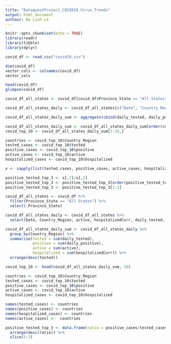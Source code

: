 ```yaml
---
title: "DataquestProject_COVID19_Virus_Trends"
output: html_document
authour: Ba Linh Le
---
```


```r
knitr::opts_chunk$set(echo = TRUE)
library(readr)
library(tibble)
library(dplyr)
```

```r
covid_df <- read.csv("covid19.csv")

dim(covid_df)
vector_cols <- colnames(covid_df)
vector_cols

head(covid_df)
glimpse(covid_df)
```

```r
covid_df_all_states <- covid_df[covid_df$Province_State == "All States", !(colnames(covid_df)) == "Province_State"]

covid_df_all_states_daily <- covid_df_all_states[c("Date", "Country_Region", "active", "hospitalizedCurr", "daily_tested", "daily_positive")]

covid_df_all_states_daily_sum <- aggregate(cbind(daily_tested, daily_positive, active, hospitalizedCurr) ~ Country_Region, data = covid_df_all_states_daily, sum, na.rm = TRUE)

covid_df_all_states_daily_sum <- covid_df_all_states_daily_sum[order(covid_df_all_states_daily_sum$tested, decreasing = TRUE),]
covid_top_10 <- covid_df_all_states_daily_sum[1:10,]

countries <- covid_top_10$Country_Region
tested_cases <- covid_top_10$tested
positive_cases <- covid_top_10$positive
active_cases <- covid_top_10$active
hospitalized_cases <- covid_top_10$hospitalized

x <- sapply(list(tested_cases, positive_cases, active_cases, hospitalized_cases), setNames, countries)

positive_tested_top_3 <- x[,2]/x[,1]
positive_tested_top_3 <- positive_tested_top_3[order(positive_tested_top_3, decreasing = TRUE)]
positive_tested_top_3 <- positive_tested_top_3[1:3]
```


```r
covid_df_all_states <- covid_df %>%
  filter(Province_State == "All States") %>% 
  select(-Province_State)

covid_df_all_states_daily <- covid_df_all_states %>% 
  select(Date, Country_Region, active, hospitalizedCurr, daily_tested, daily_positive)

covid_df_all_states_daily_sum <- covid_df_all_states_daily %>% 
  group_by(Country_Region) %>% 
  summarise(tested = sum(daily_tested),
            positive = sum(daily_positive),
            active = sum(active),
            hospitalized = sum(hospitalizedCurr)) %>% 
  arrange(desc(tested))

covid_top_10 <- head(covid_df_all_states_daily_sum, 10)

countries <- covid_top_10$Country_Region
tested_cases <- covid_top_10$tested
positive_cases <- covid_top_10$positive
active_cases <- covid_top_10$active
hospitalized_cases <- covid_top_10$hospitalized

names(tested_cases) <- countries
names(positive_cases) <- countries
names(hospitalized_cases) <- countries
names(active_cases) <-  countries

positive_tested_top_3 <- data.frame(ratio = positive_cases/tested_cases) %>% 
  arrange(desc(ratio)) %>% 
  slice(1:3)
```